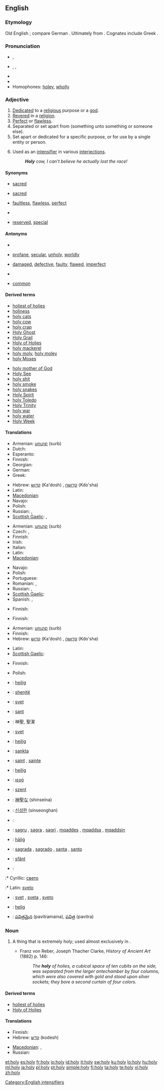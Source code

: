 {{also|hộ lý|holly}}
==English==

===Etymology===
Old English {{term|halig|lang=ang}}; compare German {{term|heilige|lang=de}}. Ultimately from {{proto|Indo-European|ieh₂ǵ-|lang=en}}. Cognates include Greek {{term|ἅγιος|land=el}}.

===Pronunciation===
* {{a|US}} {{IPA|/ˈhəʊli/}}, {{SAMPA|/"h@Uli/}}
* {{a|US}} {{enPR|hōʹlē}}, {{IPA|/ˈhoʊli/}}, {{SAMPA|/"hoUli/}}
* {{audio|en-us-holy.ogg|Audio (US)}}
* {{rhymes|əʊli}}
* Homophones: [[holey]], [[wholly]] {{italbrac|in accents with the [[wine-whine merger]]}}

===Adjective===
{{en-adj|holier|holiest}}

# [[dedicated|Dedicated]] to a [[religious]] purpose or a [[god]].
# [[revere|Revered]] in a [[religion]].
# [[perfect|Perfect]] or [[flawless]].
# Separated or set apart from (something unto something or someone else).
# Set apart or dedicated for a specific purpose, or for use by a single entity or person.
# {{context|slang}} Used as an [[intensifier]] in various [[interjection]]s.
#: '''''Holy''' cow, I can’t believe he actually lost the race!''

====Synonyms====
* {{sense|dedicated to a religious purpose or a god}} [[sacred]]
* {{sense|revered in a religion}} [[sacred]]
* {{sense|perfect, flawless}} [[faultless]], [[flawless]], [[perfect]]
* {{sense|separated or set apart from something}}
* {{sense|set apart or dedicated for a specific purpose}} [[reserved]], [[special]]

====Antonyms====
* {{sense|dedicated to a religious purpose or a god}}
* {{sense|revered in a religion}} [[profane]], [[secular]], [[unholy]], [[worldly]]
* {{sense|perfect, flawless}} [[damaged]], [[defective]], [[faulty]], [[flawed]], [[imperfect]]
* {{sense|separated or set apart from something}}
* {{sense|set apart or dedicated for a specific purpose}} [[common]]

====Derived terms====
{{rel-top|terms derived from ''holy''}}
* [[holiest of holies]]<!--belongs both here and under the noun-->
* [[holiness]]
* [[holy cats]]
* [[holy cow]]
* [[holy crap]]
* [[Holy Ghost]]
* [[Holy Grail]]
* [[Holy of Holies]]<!--belongs both here and under the noun-->
* [[holy mackerel]]
* [[holy moly]], [[holy moley]]
* [[holy Moses]]
{{rel-mid}}
* [[holy mother of God]]
* [[Holy See]]
* [[holy shit]]
* [[holy smoke]]
* [[holy snakes]]
* [[Holy Spirit]]
* [[holy Toledo]]
* [[Holy Trinity]]
* [[holy war]]
* [[holy water]]
* [[Holy Week]]
<!--these are derived from "holiness":
* [[His Holiness]]
* [[Your Holiness]]
-->
{{rel-bottom}}

====Translations====
{{trans-top|dedicated to a religious purpose}}
* Armenian: [[սուրբ]] (surb)
* Dutch: {{t+|nl|heilig}}
* Esperanto: {{t-|eo|sankta|xs=Esperanto}}
* Finnish: {{t+|fi|pyhä}}
* Georgian: {{t-|ka|წმინდა|tr=cminda|sc=Geor|xs=Georgian}}
* German: {{t+|de|heilig}}
* Greek: {{t+|el|άγιος|tr=aghios}}
{{trans-mid}}
* Hebrew: [[קדוש]] (Ka'dosh) {{m}}, [[קדושה]] (Kdo'sha) {{f}}
* Latin: {{t+|la|sacer}}
* [[Macedonian]]: {{t-|mk|свет|m|tr=svet}}
* Navajo: {{tø|nv|diyin}}
* Polish: {{t+|pl|święty|m}}
* Russian: {{t+|ru|священный|tr=sv'aš'énnyj}}, {{t+|ru|святой|tr=sv'atój}}
* [[Scottish Gaelic]]: {{t-|gd|naomh|xs=Scottish Gaelic}},  {{t-|gd|coisrigte|xs=Scottish Gaelic}}
{{trans-bottom}}

{{trans-top|revered in a religion}}
* Armenian: [[սուրբ]] (surb)
* Czech: {{t-|cs|svatý|m}}, {{t-|cs|posvátný|m}}
* Finnish: {{t+|fi|pyhä}}
* Irish: {{t|ga|naofa|xs=Irish}}
* Italian: {{t|it|santo}}
* Latin: {{t|la|sanctus}}
* [[Macedonian]]: {{t-|mk|свет|m|tr=svet}}
{{trans-mid}}
* Navajo: {{tø|nv|diyin}}
* Polish: {{t+|pl|święty|m}}
* Portuguese: {{t+|pt|sagrado|m}}
* Romanian: {{t|ro|sfânt}},  {{t|ro|sânt}}
* Russian: {{t+|ru|священный|tr=sv'aš'énnyj}}, {{t+|ru|святой|tr=sv'atój}}
* [[Scottish Gaelic]]: {{t-|gd|naomh|xs=Scottish Gaelic}}
* Spanish: {{t+|es|santo|m}}, {{t-|es|santa|f}}
{{trans-bottom}}

{{trans-top|flawless}}
* Finnish: {{t+|fi|pyhä}}
{{trans-mid}}
{{trans-bottom}}

{{trans-top|separated from or set apart}}
* Finnish: {{t|fi|pyhitetty}}
{{trans-mid}}
{{trans-bottom}}

{{trans-top|dedicated for a specific purpose}}
* Armenian: [[սուրբ]] (surb)
* Finnish: {{t|fi|pyhitetty}}
* Hebrew: [[קדוש]] (Ka'dosh) {{m}}, [[קדושה]] (Kdo'sha) {{f}}
{{trans-mid}}
* Latin: {{t+|la|sacer}}
* [[Scottish Gaelic]]: {{t-|gd|coisrigte|xs=Scottish Gaelic}}
{{trans-bottom}}

{{trans-top|slang intensifier}}
* Finnish: {{t+|fi|pyhä}}
{{trans-mid}}
* Polish: {{t+|pl|święty|m}}
{{trans-bottom}}

{{checktrans-top}}
* {{ttbc|Afrikaans}}: [[heilig]]
* {{ttbc|Albanian}}: [[shenjtë]]
* {{ttbc|Bosnian}}: [[svet]]
* {{ttbc|Catalan}}: [[sant]]
* {{ttbc|Chinese}}: 神聖, 聖潔
* {{ttbc|Croatian}}: [[svet]]
* {{ttbc|Dutch}}: [[heilig]]
* {{ttbc|Esperanto}}: [[sankta]]
* {{ttbc|French}}: [[saint]] {{m}}, [[sainte]] {{f}}
* {{ttbc|German}}: [[heilig]]
* {{ttbc|Greek}}: [[ιερό]]
* {{ttbc|Hungarian}}: [[szent]]
* {{ttbc|Japanese}}: [[神聖な]] (shinseina)
* {{ttbc|Korean}}: [[신성한]] (sinseonghan)
{{trans-mid}}
* {{ttbc|Kurdish}}: {{ku-Arab|[[پیرۆز]]}}
* {{ttbc|Maltese}}: [[sagru]] {{m}}, [[sagra]] {{f}}, [[sagri]] {{p}}, [[mqaddes]] {{m}}, [[mqaddsa]] {{f}}, [[mqaddsin]] {{p}}
* {{ttbc|Old English}}: [[halig|hāliġ]]
* {{ttbc|Portuguese}}: [[sagrada]] {{f}}, [[sagrado]] {{m}}, [[santa]] {{f}}, [[santo]] {{m}}
* {{ttbc|Romanian}}: [[sfânt]]
* {{ttbc|Serbian}}:
:* Cyrillic: [[свето]] {{n}}
:* Latin: [[sveto]] {{n}}
* {{ttbc|Slovene}}: [[svet]] {{m}}, [[sveta]] {{f}}, [[sveto]] {{n}}
* {{ttbc|Swedish}}: [[helig]]
* {{ttbc|Telugu}}: [[పవిత్రమైన]] (pavitramaina), [[పవిత్ర]] (pavitra)
{{trans-bottom}}

===Noun===
{{en-noun|holies}}

# {{archaic}} A thing that is extremely holy; used almost exclusively in {{term|Holy of Holies}}.
#* Franz von Reber, Joseph Thacher Clarke, ''History of Ancient Art'' (1882) p. 146:
#*: ''The '''holy''' of holies, a cubical space of ten cubits on the side, was separated from the larger antechamber by four columns, which were also covered with gold and stood upon silver sockets; they bore a second curtain of four colors.''

====Derived terms====
* [[holiest of holies]]
* [[Holy of Holies]]

====Translations====
{{trans-top|holy thing}}
* Finnish: {{t+|fi|pyhä}}
* Hebrew: [[קדש]] (kodesh)
{{trans-mid}}
* [[Macedonian]]: {{t-|mk|светиња|f|tr=svétinja}},  {{t|mk|светост|f|tr=svétost}}
* Russian: {{t+|ru|святыня|f|tr=sv'atýn'a}}
{{trans-bottom}}

[[Category:English intensifiers]]

[[et:holy]]
[[es:holy]]
[[fr:holy]]
[[io:holy]]
[[id:holy]]
[[it:holy]]
[[sw:holy]]
[[ku:holy]]
[[lo:holy]]
[[hu:holy]]
[[ml:holy]]
[[ja:holy]]
[[pl:holy]]
[[pt:holy]]
[[simple:holy]]
[[fi:holy]]
[[ta:holy]]
[[te:holy]]
[[vi:holy]]
[[zh:holy]]